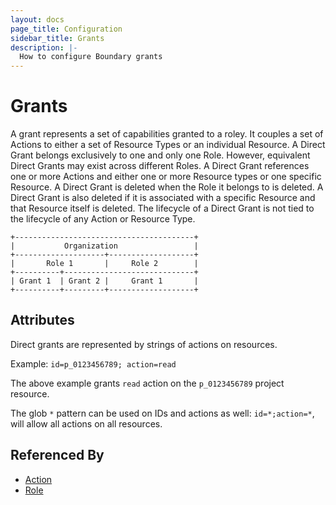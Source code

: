 ```yaml
---
layout: docs
page_title: Configuration
sidebar_title: Grants
description: |-
  How to configure Boundary grants
---
```


# Grants

A grant represents a set of capabilities granted to a roley.
It couples a set of Actions to either
a set of Resource Types
or an individual Resource.
A Direct Grant belongs exclusively to one and only one Role.
However, equivalent Direct Grants may exist across different Roles.
A Direct Grant references one or more Actions
and either one or more Resource types
or one specific Resource.
A Direct Grant is deleted when the Role it belongs to is deleted.
A Direct Grant is also deleted if it is associated with a specific Resource
and that Resource itself is deleted.
The lifecycle of a Direct Grant is not tied to the lifecycle of any Action or Resource Type.

```shell-session
+----------------------------------------+
|           Organization                 |
+--------------------+-------------------+
|       Role 1       |     Role 2        |
+----------+-----------------------------+
| Grant 1  | Grant 2 |     Grant 1       |
+----------+---------+-------------------+
```

## Attributes

Direct grants are represented by strings of actions on resources.

Example: `id=p_0123456789; action=read`

The above example grants `read` action on the `p_0123456789` project resource.

The glob `*` pattern can be used on IDs and actions as well:
`id=*;action=*`, will allow all actions on all resources.

## Referenced By

- [Action]()
- [Role]()

